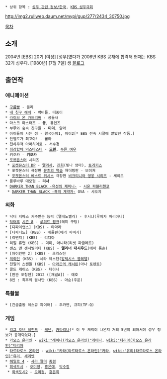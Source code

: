  * 상위 항목 : [[성우 관련 정보/한국]], [[KBS 성우극회]]

http://img2.ruliweb.daum.net/mypi/gup/277/2434_30750.jpg

[[목차]]

== 소개 ==
2004년 [EBS] 20기 [여성] [성우]였다가 2006년 KBS 공채에 합격해 현재는 KBS 32기 성우다. [1980년] [7월 7일] 생 [http://blog.naver.com/k_arachi 블로그]

== 출연작 ==
=== 애니메이션 ===
 * [[구름빵]] - 울리
 * [[내 친구 해치]] - 박버들, 떠중이
 * [[라이브 온 카드리버]] - 공들새
 * 마스크 마스터즈 - '''봉''', 퓨인즈
 * 부루와 숲속 친구들 - '''미미''', 얄라
 * 아이들이 사는 성 - 왕국아이1, 아이2[* EBS 전속 시절에 맡았던 작품.]
 * 안젤로가 최고야! - 롤라
 * 천하무적 아머히어로 - 서수경
 * [[최강합체 믹스마스터]] - '''[[모린]]''', [[푸른 여우]]
 * 키오카 - '''키오카'''
 * [[포켓몬스터]] 시리즈
  * [[포켓몬스터 DP]] - [[멜리사]], [[진희]](빛나 엄마), [[토게키스]]
  * 포켓몬스터 극장판 [[뮤츠의 역습]] 재더빙판 - 보이저
  * [[포켓몬스터 베스트 위시스]] 극장판 [[비크티니와 영웅 시리즈]] - 세이드
 * 플루바루 대모험 - '''리사'''
 * [[DARKER THAN BLACK -유성의 제미니-]] - [[시온 파블리첸코]]
  * [[DARKER THAN BLACK -흑의 계약자-]] OVA - 샤오지

=== 외화 ===
 * 닥터 지마스 저주받는 능력 (텔레노벨라) - 후시냐(루이자 마리아니)
 * [[닥터후]] [[닥터후/뉴 시즌 8|시즌 8]] - [[루퍼트 핑크]](레미 구딩)
 * [디파이언스] (KBS) - 타마라
 * [디파티드] (KBS) - 매돌린(베라 파미가)
 * [리벤지] (KBS) - 리디아
 * 리얼 휴먼 (KBS) - 미미, 아니타(리셋 파글레르)
 * 센스 앤 센서빌리티 (KBS) - '''엘리너 대시우드'''(에마 톰슨)
 * [아이언맨 2] (KBS) - 크리스틴
 * [[의뢰인]] (KBS) - 세라 웨스턴([[알렉시스 블레델]])
 * 천일의 스캔들 (KBS) - [[아라곤의 캐서린]](아나 토렌트)
 * 콜드 케이스 (KBS) - 데이나
 * [판관 포청천] 2012 ([채널A]) - 애호
 * 8인 : 최후의 결사단 (KBS) - 아순(주운)

=== 특촬물 ===
 * [긴급출동 레스큐 파이어] - 추카엔, 큐피(TF-Q)

=== 게임 ===
 * [[리그 오브 레전드]] - [[케넨]], [[카타리나(리그 오브 레전드)|카타리나]][* 이 두 캐릭이 나온지 거의 5년이 되어서야 성우 정보가 공개되었다.]
 * [[카오스 온라인]] - [[wiki:"레이나(카오스 온라인)"레이나]], [[wiki:"티리아(카오스 온라인)"티리아]]
 * [[타르타로스 온라인]] - [[wiki:"카라(타르타로스 온라인)"카라]], [[wiki:"유리(타르타로스 온라인)"유리]], [[세리엔]]
 * [[헤일로 4]] - [[사라 팔머]] [[중령]]
 * [[회색도시]] - [[오미정]], [[홍은애]], [[박수정]]
  * [[회색도시2]] - [[오미정]], [[홍은희(회색도시2)|홍은희]]
